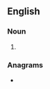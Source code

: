 {{also|pétards}}
==English==

===Noun===
{{head|en|noun plural form}}

# {{plural of|petard|lang=en}}

===Anagrams===
* {{anagrams|en|departs|drapest|drapets}}